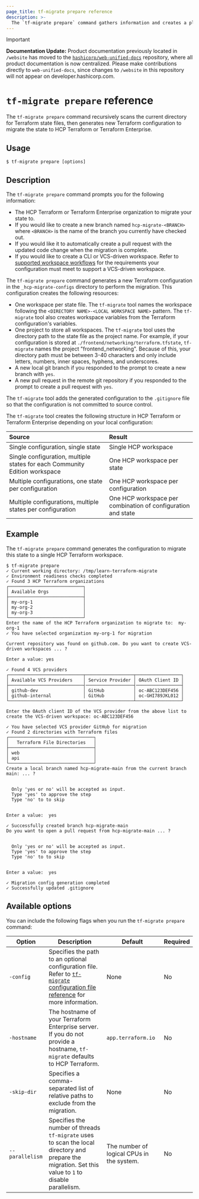 ```yaml
---
page_title: tf-migrate prepare reference
description: >-
  The `tf-migrate prepare` command gathers information and creates a plan to migrate your Terraform Community Edition state.
---
```


> [!IMPORTANT]  
> **Documentation Update:** Product documentation previously located in `/website` has moved to the [`hashicorp/web-unified-docs`](https://github.com/hashicorp/web-unified-docs) repository, where all product documentation is now centralized. Please make contributions directly to `web-unified-docs`, since changes to `/website` in this repository will not appear on developer.hashicorp.com.

# `tf-migrate prepare` reference

The `tf-migrate prepare` command recursively scans the current directory for Terraform state files, then generates new Terraform configuration to migrate the state to HCP Terraform or Terraform Enterprise. 

## Usage

```
$ tf-migrate prepare [options]
```

## Description

The `tf-migrate prepare` command prompts you for the following information:

- The HCP Terraform or Terraform Enterprise organization to migrate your state to.
- If you would like to create a new branch named `hcp-migrate-<BRANCH>` where `<BRANCH>` is the name of the branch you currently have checked out.  
- If you would like it to automatically create a pull request with the updated code change when the migration is complete.
- If you would like to create a CLI or VCS-driven workspace. Refer to [supported workspace workflows](/terraform/cloud-docs/migrate/tf-migrate#supported-workspace-workflows) for the requirements your configuration must meet to support a VCS-driven workspace.

The `tf-migrate prepare` command generates a new Terraform configuration in the `_hcp-migrate-configs` directory to perform the migration. This configuration creates the following resources:

- One workspace per state file. The `tf-migrate` tool names the workspace following the `<DIRECTORY NAME>-<LOCAL WORKSPACE NAME>` pattern. The `tf-migrate` tool also creates workspace variables from the Terraform configuration's variables.
- One project to store all workspaces. The `tf-migrate` tool uses the directory path to the state file as the project name. For example, if your configuration is stored at `./frontend/networking/terraform.tfstate`, `tf-migrate` names the project "frontend_networking". Because of this, your directory path must be between 3-40 characters and only include letters, numbers, inner spaces, hyphens, and underscores.
- A new local git branch if you responded to the prompt to create a new branch with `yes`.  
- A new pull request in the remote git repository if you responded to the prompt to create a pull request with `yes`.

The `tf-migrate` tool adds the generated configuration to the `.gitignore` file so that the configuration is not committed to source control.

The `tf-migrate` tool creates the following structure in HCP Terraform or Terraform Enterprise depending on your local configuration:

| Source | Result |
| :---- | :---- |
| Single configuration, single state | Single HCP workspace |
| Single configuration, multiple states for each Community Edition workspace | One HCP workspace per state |
| Multiple configurations, one state per configuration | One HCP workspace per configuration |
| Multiple configurations, multiple states per configuration | One HCP workspace per combination of configuration and state |

## Example


The `tf-migrate prepare` command generates the configuration to migrate this state to a single HCP Terraform workspace.

<CodeBlockConfig hideClipboard>

```
$ tf-migrate prepare
✓ Current working directory: /tmp/learn-terraform-migrate
✓ Environment readiness checks completed
✓ Found 3 HCP Terraform organizations
┌────────────────────────────┐
│ Available Orgs             │
├────────────────────────────┤
│ my-org-1                   │
│ my-org-2                   │
│ my-org-3                   │
└────────────────────────────┘
Enter the name of the HCP Terraform organization to migrate to:  my-org-1
✓ You have selected organization my-org-1 for migration

Current repository was found on github.com. Do you want to create VCS-driven workspaces ... ?

Enter a value: yes

✓ Found 4 VCS providers 
┌────────────────────────────┬──────────────────┬─────────────────┐
│ Available VCS Providers    │ Service Provider │ OAuth Client ID │
├────────────────────────────┤──────────────────┤─────────────────┤
│ github-dev                 │ GitHub           │ oc-ABC123DEF456 │
│ github-internal            │ GitHub           │ oc-GHI789JKL012 │
└───────────────────────────────────────────────┴─────────────────┘

Enter the OAuth client ID of the VCS provider from the above list to create the VCS-driven workspace: oc-ABC123DEF456

✓ You have selected VCS provider GitHub for migration
✓ Found 2 directories with Terraform files
┌────────────────────────────────┐
│   Terraform File Directories   │
├────────────────────────────────┤
│ web                            │
│ api                            │
└────────────────────────────────┘
Create a local branch named hcp-migrate-main from the current branch main: ... ?


  Only 'yes or no' will be accepted as input.
  Type 'yes' to approve the step
  Type 'no' to to skip


Enter a value:  yes

✓ Successfully created branch hcp-migrate-main
Do you want to open a pull request from hcp-migrate-main ... ?


  Only 'yes or no' will be accepted as input.
  Type 'yes' to approve the step
  Type 'no' to to skip


Enter a value:  yes

✓ Migration config generation completed
✓ Successfully updated .gitignore
```

</CodeBlockConfig>

## Available options

You can include the following flags when you run the `tf-migrate prepare` command:

| Option | Description | Default | Required |
| ------ | ----------- | ------- | -------- |
| `-config` | Specifies the path to an optional configuration file. Refer to  [`tf-migrate` configuration file reference](/terraform/cloud-docs/migrate/tf-migrate/reference/configuration) for more information. | None | No |
| `-hostname` | The hostname of your Terraform Enterprise server. If you do not provide a hostname, `tf-migrate` defaults to HCP Terraform. | `app.terraform.io` | No |
| `-skip-dir` | Specifies a comma-separated list of relative paths to exclude from the migration. | None | No |
|`--parallelism` | Specifies the number of threads `tf-migrate` uses to scan the local directory and prepare the migration. Set this value to `1` to disable parallelism. | The number of logical CPUs in the system. | No |
